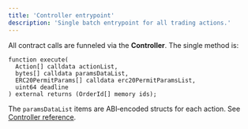 ```yaml
---
title: 'Controller entrypoint'
description: 'Single batch entrypoint for all trading actions.'
---
```


All contract calls are funneled via the **Controller**. The single method is:

```solidity
function execute(
  Action[] calldata actionList,
  bytes[] calldata paramsDataList,
  ERC20PermitParams[] calldata erc20PermitParamsList,
  uint64 deadline
) external returns (OrderId[] memory ids);
```

The `paramsDataList` items are ABI‑encoded structs for each action. See [Controller reference](/mms-api/reference/controller).
